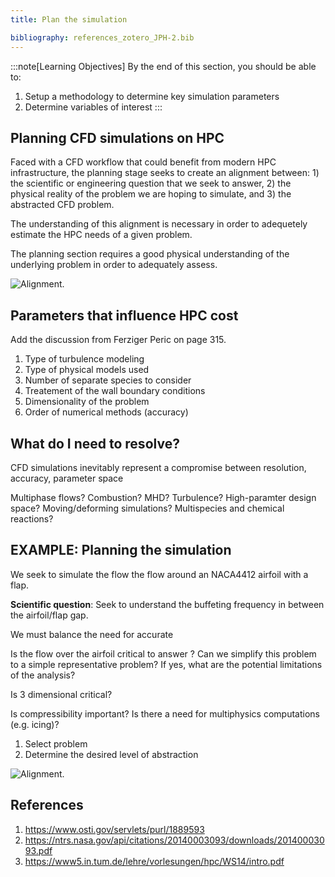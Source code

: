 ```yaml
---
title: Plan the simulation

bibliography: references_zotero_JPH-2.bib
---
```


:::note[Learning Objectives]
By the end of this section, you should be able to:
1. Setup a methodology to determine key simulation parameters
2.  Determine variables of interest 
:::


## Planning CFD simulations on HPC
Faced with a CFD workflow that could benefit from modern HPC infrastructure, the planning stage seeks to create an alignment between:  1) the scientific or engineering question that we seek to answer,  2) the physical reality of the problem we are hoping to simulate, and 3) the  abstracted CFD problem. 


The understanding of this alignment is necessary in order to adequetely estimate the HPC needs of a given problem.

The planning section requires a good physical understanding  of the underlying  problem in order to adequately assess.

![Alignment.](../../../assets/figs_section2/ARC4CFD_alignment.png "Alignment in CFD")



## Parameters that influence HPC cost

Add the discussion from Ferziger Peric on page 315.
1. Type of turbulence modeling
2. Type of physical models used
3. Number of separate species to consider
4. Treatement of the wall boundary conditions 
5. Dimensionality of the problem
6. Order of numerical methods (accuracy)




## What do I need to resolve?
CFD simulations inevitably represent a compromise between resolution, accuracy, parameter space

Multiphase flows?
Combustion?
MHD?
Turbulence?
High-paramter design space?
Moving/deforming simulations?
Multispecies and chemical reactions?


## EXAMPLE: Planning the simulation
We seek to simulate the flow the flow around an NACA4412 airfoil with a flap. 

**Scientific question**:
Seek to understand the buffeting frequency in between the airfoil/flap gap.


We must balance the need for accurate 

Is the flow over the airfoil critical to answer ? Can we simplify this problem to a simple representative problem? If yes, what are the potential limitations of the analysis?


Is 3 dimensional critical?

Is compressibility important? Is there a need for multiphysics computations (e.g. icing)? 

1. Select problem
2. Determine the desired level of abstraction



![Alignment.](../../../assets/figs_section2/ARC4CFD_alignment.png "Alignment in CFD")



## References
1. https://www.osti.gov/servlets/purl/1889593
2. https://ntrs.nasa.gov/api/citations/20140003093/downloads/20140003093.pdf
3. https://www5.in.tum.de/lehre/vorlesungen/hpc/WS14/intro.pdf